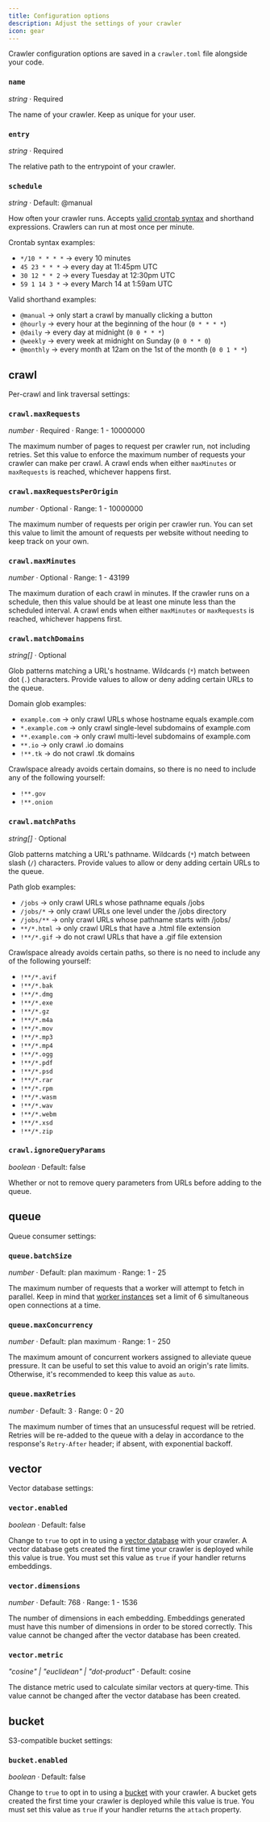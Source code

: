 ```yaml
---
title: Configuration options
description: Adjust the settings of your crawler
icon: gear
---
```


Crawler configuration options are saved in a `crawler.toml` file alongside your code.


### `name`

_string_ · Required

The name of your crawler. Keep as unique for your user.

### `entry`

_string_ · Required

The relative path to the entrypoint of your crawler.

### `schedule`

_string_ · Default: @manual

How often your crawler runs.
Accepts [valid crontab syntax](https://cron-ai.vercel.app) and shorthand expressions.
Crawlers can run at most once per minute.

Crontab syntax examples:
- `*/10 * * * *` -> every 10 minutes
- `45 23 * * *` -> every day at 11:45pm UTC
- `30 12 * * 2` -> every Tuesday at 12:30pm UTC
- `59 1 14 3 *` -> every March 14 at 1:59am UTC

Valid shorthand examples:
- `@manual` -> only start a crawl by manually clicking a button
- `@hourly` -> every hour at the beginning of the hour (`0 * * * *`)
- `@daily` -> every day at midnight (`0 0 * * *`)
- `@weekly` -> every week at midnight on Sunday (`0 0 * * 0`)
- `@monthly` -> every month at 12am on the 1st of the month (`0 0 1 * *`)

## crawl

Per-crawl and link traversal settings:

### `crawl.maxRequests`

_number_ · Required · Range: 1 - 10000000

The maximum number of pages to request per crawler run, not including retries.
Set this value to enforce the maximum number of requests your crawler can make per crawl.
A crawl ends when either `maxMinutes` or `maxRequests` is reached, whichever happens first.

### `crawl.maxRequestsPerOrigin`

_number_ · Optional · Range: 1 - 10000000

The maximum number of requests per origin per crawler run.
You can set this value to limit the amount of requests per website without needing to keep track on your own.

### `crawl.maxMinutes`

_number_ · Optional · Range: 1 - 43199

The maximum duration of each crawl in minutes.
If the crawler runs on a schedule, then this value should be at least one minute less than the scheduled interval.
A crawl ends when either `maxMinutes` or `maxRequests` is reached, whichever happens first.

### `crawl.matchDomains`

_string[]_ · Optional

Glob patterns matching a URL's hostname. Wildcards (`*`) match between dot (`.`) characters.
Provide values to allow or deny adding certain URLs to the queue.

Domain glob examples:

- `example.com` -> only crawl URLs whose hostname equals example.com
- `*.example.com` -> only crawl single-level subdomains of example.com
- `**.example.com` -> only crawl multi-level subdomains of example.com
- `**.io`           -> only crawl .io domains
- `!**.tk`          -> do not crawl .tk domains

Crawlspace already avoids certain domains, so there is no need to include any of the following yourself:

- `!**.gov`
- `!**.onion`

### `crawl.matchPaths`

_string[]_ · Optional

Glob patterns matching a URL's pathname. Wildcards (`*`) match between slash (`/`) characters.
Provide values to allow or deny adding certain URLs to the queue.

Path glob examples:

- `/jobs`  -> only crawl URLs whose pathname equals /jobs
- `/jobs/*`  -> only crawl URLs one level under the /jobs directory
- `/jobs/**`  -> only crawl URLs whose pathname starts with /jobs/
- `**/*.html`  -> only crawl URLs that have a .html file extension
- `!**/*.gif`  -> do not crawl URLs that have a .gif file extension

Crawlspace already avoids certain paths, so there is no need to include any of the following yourself:

- `!**/*.avif`
- `!**/*.bak`
- `!**/*.dmg`
- `!**/*.exe`
- `!**/*.gz`
- `!**/*.m4a`
- `!**/*.mov`
- `!**/*.mp3`
- `!**/*.mp4`
- `!**/*.ogg`
- `!**/*.pdf`
- `!**/*.psd`
- `!**/*.rar`
- `!**/*.rpm`
- `!**/*.wasm`
- `!**/*.wav`
- `!**/*.webm`
- `!**/*.xsd`
- `!**/*.zip`

### `crawl.ignoreQueryParams`

_boolean_ · Default: false

Whether or not to remove query parameters from URLs before adding to the queue.

## queue

Queue consumer settings:

### `queue.batchSize`

_number_ · Default: plan maximum · Range: 1 - 25

The maximum number of requests that a worker will attempt to fetch in parallel.
Keep in mind that [worker instances](/platform/limits#worker-instance) set a limit of 6 simultaneous open connections at a time.

### `queue.maxConcurrency`

_number_  · Default: plan maximum · Range: 1 - 250

The maximum amount of concurrent workers assigned to alleviate queue pressure.
It can be useful to set this value to avoid an origin's rate limits.
Otherwise, it's recommended to keep this value as `auto`.

### `queue.maxRetries`

_number_  · Default: 3 · Range: 0 - 20

The maximum number of times that an unsucessful request will be retried.
Retries will be re-added to the queue with a delay in accordance to the response's `Retry-After` header; if absent, with exponential backoff.

## vector

Vector database settings:

### `vector.enabled`

_boolean_ · Default: false

Change to `true` to opt in to using a [vector database](/build/storage#vector-database) with your crawler.
A vector database gets created the first time your crawler is deployed while this value is true.
You must set this value as `true` if your handler returns embeddings.

### `vector.dimensions`

_number_ · Default: 768 · Range: 1 - 1536

The number of dimensions in each embedding.
Embeddings generated must have this number of dimensions in order to be stored correctly.
This value cannot be changed after the vector database has been created.

### `vector.metric`

_"cosine" | "euclidean" | "dot-product"_  · Default: cosine

The distance metric used to calculate similar vectors at query-time.
This value cannot be changed after the vector database has been created.

## bucket

S3-compatible bucket settings:

### `bucket.enabled`

_boolean_  · Default: false

Change to `true` to opt in to using a [bucket](/build/storage#bucket) with your crawler.
A bucket gets created the first time your crawler is deployed while this value is true.
You must set this value as `true` if your handler returns the `attach` property.
